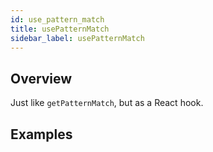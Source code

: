 ```yaml
---
id: use_pattern_match
title: usePatternMatch
sidebar_label: usePatternMatch
---
```



## Overview

Just like `getPatternMatch`, but as a React hook.

## Examples

<CodePlayground
  id="react-matchez-examples-use-pattern-match-q8n76"
  file="/src/Example.tsx"
/>
